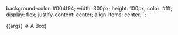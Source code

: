 
<Meta title="Primitives/Box" component={Box} />

  background-color: #004f94;
  width: 300px;
  height: 100px;
  color: #fff;
  display: flex;
  justify-content: center;
  align-items: center;
`;

<Canvas>
  <Story name="Default">
    {(args) => <StyledBox {...args}>A Box</StyledBox>}
  </Story>
</Canvas>

<ArgsTable story="Default" />
